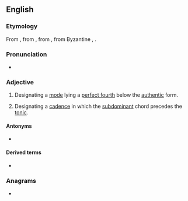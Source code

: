 ==English==

===Etymology===
From {{etyl|LL.|en}} {{m|la|plagalis}}, from {{m|la|plaga}}, from {{m|la|plagius}}, from Byzantine {{der|en|grc|πλάγιος||plagal}}, {{m|grc|πλάγιος||oblique}}.

===Pronunciation===
* {{IPA|en|/ˈpleɪɡəl/}}

===Adjective===
{{en-adj}}

# {{lb|en|music}} Designating a [[mode]] lying a [[perfect fourth]] below the [[authentic]] form.
# {{lb|en|music}} Designating a [[cadence]] in which the [[subdominant]] chord precedes the [[tonic]].

====Antonyms====
* {{l|en|authentic}}

====Derived terms====
* {{l|en|plagal cadence}}

===Anagrams===
* {{anagrams|en|a=aagllp|gal pal|galpal}}